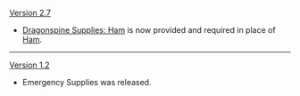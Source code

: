 {{Change History/Header}}
[[Version 2.7]]
* [[Dragonspine Supplies: Ham]] is now provided and required in place of [[Ham]].
----
[[Version 1.2]]
* Emergency Supplies was released.